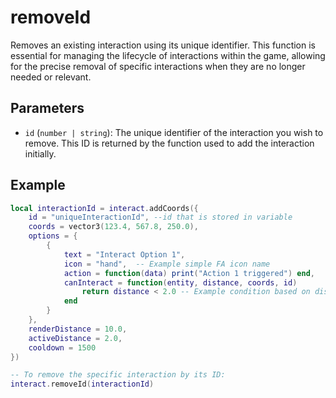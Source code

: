 # removeId

Removes an existing interaction using its unique identifier. This function is essential for managing the lifecycle of interactions within the game, allowing for the precise removal of specific interactions when they are no longer needed or relevant.

## Parameters

- `id` (`number | string`): The unique identifier of the interaction you wish to remove. This ID is returned by the function used to add the interaction initially.

## Example

```lua
local interactionId = interact.addCoords({
    id = "uniqueInteractionId", --id that is stored in variable
    coords = vector3(123.4, 567.8, 250.0),
    options = {
        {
            text = "Interact Option 1",
            icon = "hand",  -- Example simple FA icon name
            action = function(data) print("Action 1 triggered") end,
            canInteract = function(entity, distance, coords, id)
                return distance < 2.0 -- Example condition based on distance
            end
        }
    },
    renderDistance = 10.0,
    activeDistance = 2.0,
    cooldown = 1500
})

-- To remove the specific interaction by its ID:
interact.removeId(interactionId)

